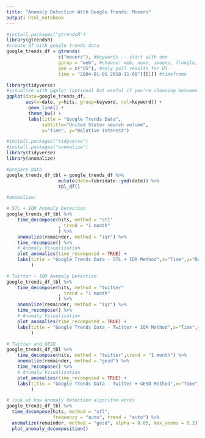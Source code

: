 ```yaml
---
title: "Anomaly Detection With Google Trends: Movers"
output: html_notebook
---
```


```r
#install.packages("gtrendsR")
library(gtrendsR)
#create df with google trends data
google_trends_df = gtrends(
                   c("movers"), #keywords -- start with one
                   gprop = "web", #choose: web, news, images, froogle, youtube
                   geo = c("US"), #only pull results for US
                   time = "2004-01-01 2018-11-08")[[1]] #timeframe

```

```r
library(tidyverse)
#visualize with ggplot (optional but useful if you're choosing between keywords)
ggplot(data=google_trends_df, 
       aes(x=date, y=hits, group=keyword, col=keyword)) +
        geom_line() + 
        theme_bw() +
        labs(title = "Google Trends Data", 
             subtitle="United States search volume", 
             x="Time", y="Relative Interest")
```


```r
#install.packages("tidyverse")
#install.packages("anomalize")
library(tidyverse)
library(anomalize)

#prepare data
google_trends_df_tbl = google_trends_df %>%
                   mutate(date=lubridate::ymd(date)) %>%
                   tbl_df()

#anomalize!

# STL + IQR Anomaly Detection
google_trends_df_tbl %>%   
    time_decompose(hits, method = "stl"
                   , trend = "1 month"
                   ) %>%
    anomalize(remainder, method = "iqr") %>%
    time_recompose() %>%
    # Anomaly Visualization
    plot_anomalies(time_recomposed = TRUE) +
    labs(title = "Google Trends Data - STL + IQR Method",x="Time",y="Relative Interest", subtitle = "United States search volume for 'Movers' between Jan'04-Nov'18"
         )

# Twitter + IQR Anomaly Detection
google_trends_df_tbl %>%   
    time_decompose(hits, method = "twitter"
                   , trend = "1 month"
                   ) %>%
    anomalize(remainder, method = "iqr") %>%
    time_recompose() %>%
    # Anomaly Visualization
    plot_anomalies(time_recomposed = TRUE) +
    labs(title = "Google Trends Data - Twitter + IQR Method",x="Time",y="Relative Interest", subtitle = "United States search volume for 'Movers' between Jan'04-Nov'18"
         )

# Twitter and GESD
google_trends_df_tbl %>%   
    time_decompose(hits, method = "twitter",trend = "1 month") %>%
    anomalize(remainder, method = "gesd") %>%
    time_recompose() %>%
    # Anomaly Visualization
    plot_anomalies(time_recomposed = TRUE) +
    labs(title = "Google Trends Data - Twitter + GESD Method",x="Time",y="Relative Interest", subtitle = "United States search volume for 'Movers' between Jan'04-Nov'18"
         )

# look at how anomaly detection algorithm works
google_trends_df_tbl %>% 
  time_decompose(hits, method = "stl", 
                 frequency = "auto", trend = "auto") %>%
  anomalize(remainder, method = "gesd", alpha = 0.05, max_anoms = 0.2) %>%
  plot_anomaly_decomposition() 


```



